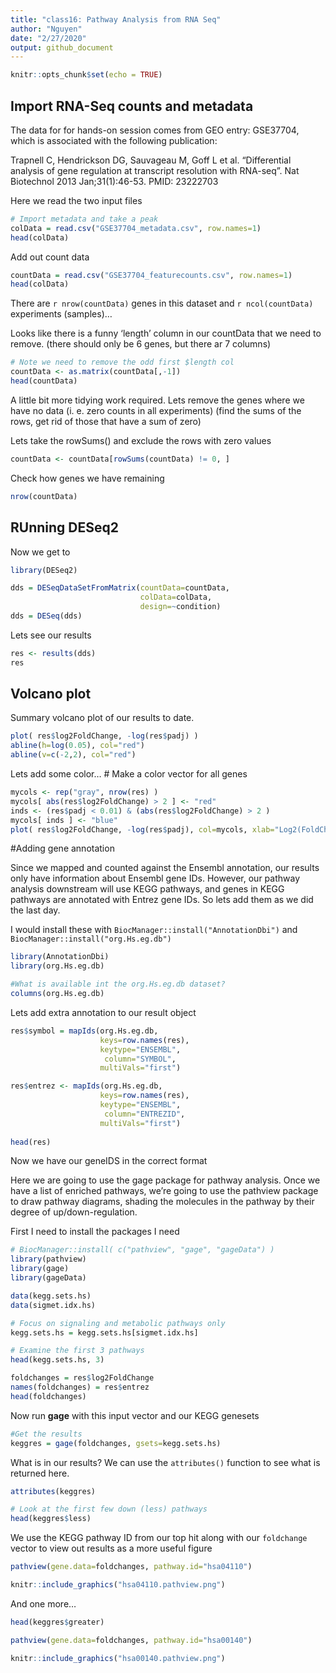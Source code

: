 ```yaml
---
title: "class16: Pathway Analysis from RNA Seq"
author: "Nguyen"
date: "2/27/2020"
output: github_document
---
```


```r
knitr::opts_chunk$set(echo = TRUE)
```

## Import RNA-Seq counts and metadata
The data for for hands-on session comes from GEO entry: GSE37704, which is associated with the following publication:

Trapnell C, Hendrickson DG, Sauvageau M, Goff L et al. "Differential analysis of gene regulation at transcript resolution with RNA-seq". Nat Biotechnol 2013 Jan;31(1):46-53. PMID: 23222703

Here we read the two input files

```r
# Import metadata and take a peak
colData = read.csv("GSE37704_metadata.csv", row.names=1)
head(colData)
```

Add out count data

```r
countData = read.csv("GSE37704_featurecounts.csv", row.names=1)
head(colData)
```

There are `r nrow(countData)` genes in this dataset and
`r ncol(countData)` experiments (samples)...

Looks like there is a funny 'length' column in our countData that we need to remove. (there should only be 6 genes, but there ar 7 columns)


```r
# Note we need to remove the odd first $length col
countData <- as.matrix(countData[,-1])
head(countData)
```

A little bit more tidying work required. Lets remove the genes where we have no data (i. e. zero counts in all experiments)
(find the sums of the rows, get rid of those that have a sum of zero)

Lets take the rowSums() and exclude the rows with zero values

```r
countData <- countData[rowSums(countData) != 0, ]
```

Check how genes we have remaining
```r
nrow(countData)
```

## RUnning DESeq2

Now we get to

```r
library(DESeq2)

dds = DESeqDataSetFromMatrix(countData=countData,
                             colData=colData,
                             design=~condition)
dds = DESeq(dds)
```

Lets see our results

```r
res <- results(dds)
res
```

## Volcano plot
Summary volcano plot of our results to date.

```r
plot( res$log2FoldChange, -log(res$padj) )
abline(h=log(0.05), col="red")
abline(v=c(-2,2), col="red")
```

Lets add some color...
# Make a color vector for all genes
```r
mycols <- rep("gray", nrow(res) )
mycols[ abs(res$log2FoldChange) > 2 ] <- "red"
inds <- (res$padj < 0.01) & (abs(res$log2FoldChange) > 2 )
mycols[ inds ] <- "blue"
plot( res$log2FoldChange, -log(res$padj), col=mycols, xlab="Log2(FoldChange)", ylab="-Log(P-value)" )
```

#Adding gene annotation

Since we mapped and counted against the Ensembl annotation, our results only have information about Ensembl gene IDs. However, our pathway analysis downstream will use KEGG pathways, and genes in KEGG pathways are annotated with Entrez gene IDs. So lets add them as we did the last day.

I would install these with
`BiocManager::install("AnnotationDbi")` and
`BiocManager::install("org.Hs.eg.db")`

```r
library(AnnotationDbi)
library(org.Hs.eg.db)

#What is available int the org.Hs.eg.db dataset?
columns(org.Hs.eg.db)
```

Lets add extra annotation to our result object
```r
res$symbol = mapIds(org.Hs.eg.db,
                    keys=row.names(res),
                    keytype="ENSEMBL",
                     column="SYMBOL",
                    multiVals="first")

res$entrez <- mapIds(org.Hs.eg.db,
                    keys=row.names(res),
                    keytype="ENSEMBL",
                     column="ENTREZID",
                    multiVals="first")
  
head(res)
```


Now we have our geneIDS in the correct format

Here we are going to use the gage package for pathway analysis. Once we have a list of enriched pathways, we're going to use the pathview package to draw pathway diagrams, shading the molecules in the pathway by their degree of up/down-regulation.

First I need to install the packages I need

```r
# BiocManager::install( c("pathview", "gage", "gageData") )
library(pathview)
library(gage)
library(gageData)
```

```r
data(kegg.sets.hs)
data(sigmet.idx.hs)

# Focus on signaling and metabolic pathways only
kegg.sets.hs = kegg.sets.hs[sigmet.idx.hs]

# Examine the first 3 pathways
head(kegg.sets.hs, 3)
```

```r
foldchanges = res$log2FoldChange
names(foldchanges) = res$entrez
head(foldchanges)
```

Now run **gage** with this input vector and our KEGG genesets

```r
#Get the results
keggres = gage(foldchanges, gsets=kegg.sets.hs)
```

What is in our results? We can use the `attributes()` function to see what is returned here.

```r
attributes(keggres)
```


```r
# Look at the first few down (less) pathways
head(keggres$less)

```

We use the KEGG pathway ID from our top hit along with our `foldchange` vector to view out results as a more useful figure

```r
pathview(gene.data=foldchanges, pathway.id="hsa04110")
```


```r
knitr::include_graphics("hsa04110.pathview.png")
```

And one more...
```r
head(keggres$greater)

```


```r
pathview(gene.data=foldchanges, pathway.id="hsa00140")
```


```r
knitr::include_graphics("hsa00140.pathview.png")
```




